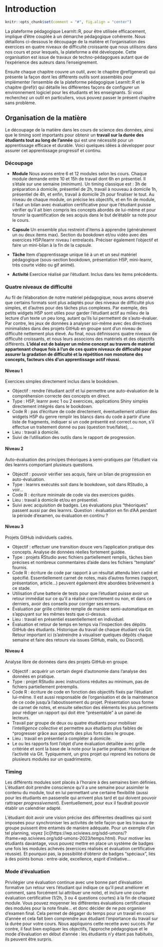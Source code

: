 # Introduction {#intro}

```r
knitr::opts_chunk$set(comment = "#", fig.align = "center")
```

La plateforme pédagogique LearnIt::R, pour être utilisée efficacement, implique d'être couplée à un démarche pédagogique cohérente. Nous détaillons ci-dessous le découpage de la matière et l'organisation des exercices en quatre niveaux de difficulté croissante que nous utilisons dans nos cours et pour lesquels, la plateforme a été développée. Cette organisation est issue de travaux de techno-pédagogues autant que de l'expérience des auteurs dans l'enseignement.

Ensuite chaque chapitre couvre un outil, avec le chapitre \@ref(general) qui présente la façon dont les différents outils sont assemblés pour implémenter l'ensemble de la plateforme pédagogique LearnIt::R et le chapitre \@ref(r) qui détaille les différentes façons de configurer un environnement logiciel pour les étudiants et les enseignants. Si vous recherchez un outil en particuliers, vous pouvez passer le présent chapitre sans problème.

## Organisation de la matière {#organisation}

Le découpage de la matière dans les cours de science des données, ainsi que le timing sont importants pour obtenir un **travail sur la durée des étudiants tout au long de l'année** qui est une nécessité pour un apprentissage efficace et durable. Voici quelques idées à développer pour assurer cet apprentissage progressif et continu.

### Découpage

-   **Module** Nous avons entre 6 et 12 modules selon les cours. Chaque module demande entre 10 et 15h de travail dont 6h en présentiel. Il s'étale sur une semaine (minimum). Un timing classique est : 3h de préparation à domicile, présentiel de 2h, travail à nouveau à domicile 1h, présentiel de 4h, et enfin, travail à domicile 2h pour finaliser le tout. Au niveau de chaque module, on précise les objectifs, et en fin de module, il faut un bilan avec évaluation certificative pour que l'étudiant puisse vérifier qu'il ait bien compris les concepts abordés de lui-même et pour forunir la quantification de ses acquis dans le but de'établir sa note pour le cours.

-   **Capsule** Un ensemble plus restreint d'items à apprendre (généralement un ou deux items max). Section du bookdown et/ou vidéo avec des exercices H5P/learnr niveau I entrelacés. Préciser également l'objectif et faire un mini-bilan à la fin de la capsule.

-   **Tâche** Item d'apprentissage unique lié à un et un seul matériel pédagogique (sous-section bookdown, présentation H5P, mini-learnr, très courte vidéo ou gif animé).

-   **Activité** Exercice réalisé par l'étudiant. Inclus dans les items précédents.

### Quatre niveaux de difficulté

Au fil de l'élaboration de notre matériel pédagogique, nous avons observé que certains formats sont plus adaptés pour des niveaux de difficulté plus simples, et d'autres pour des tâches plus complexes. Par exemple, des petits widgets H5P sont utiles pour garder l'étudiant actif au milieu de la lecture d'un texte un peu long, autant qu'ils lui permettent de s'auto-évaluer. Par contre, les jeux de données à analyser soi-même avec des directives minimalistes dans des projets GitHub en groupe sont d'un niveau de difficulté nettement plus élevé. Au final, nous définissons quatre niveaux de difficulté croissants, et nous leurs associons des matériels et des objectifs différents. **L'idéal est de balayer un même concept au travers de matériel appartenant chaque fois à l'un de ces quatre niveaux de difficulté pour assurer la gradation de difficulté et la répétition non monotone des concepts, facteurs clés d'un apprentissage actif réussi.**

#### Niveau 1

Exercices simples directement inclus dans le bookdown.

-   Objectif : rendre l'étudiant actif et lui permettre une auto-évaluation de la compréhension correcte des concepts en direct.
-   Type : H5P, learnr avec 1 ou 2 exercices, applications Shiny simples directement intégrés dans le bookdown.
-   Code R : pas d'écriture de code directement, éventuellement utiliser des widgets H5P du genre remplir les blancs dans du code à partir d'une liste de fragments, indiquer si un code présenté est correct ou non, s'il effectue un traitement donné ou pas (question true/false), ...
-   Lieu : travail à domicile.
-   Suivi de l'utilisation des outils dans le rapport de progression.

#### Niveau 2

Auto-évaluation des principes théoriques à semi-pratiques par l'étudiant via des learnrs comportant plusieurs questions.

-   Objectif : pouvoir vérifier ses acquis, faire un bilan de progression en auto-évaluation.
-   Type : learnrs exécutés soit dans le bookdown, soit dans RStudio, à voir...
-   Code R : écriture minimale de code via des exercices guidés.
-   Lieu : travail à domicile et/ou en présentiel.
-   Suivi avec acquisition de badges. Les évaluations plus "théoriques" passent aussi par des learnrs. Question : évaluation en fin d'AA pendant la période d'examen, ou évaluation en continu ?

#### Niveau 3

Projets GitHub individuels cadrés.

-   Objectif : effectuer une transition douce vers l'application pratique des concepts. Analyse de données réelles fortement guidée.
-   Type : projets RStudio avec fichiers partiellement remplis, tâches bien précises et nombreux commentaires d'aide dans les fichiers "template" fournis.
-   Code R : écriture de code par rapport à un résultat attendu bien cadré et spécifié. Essentiellement carnet de notes, mais d'autres formes (rapport, présentation, article…) peuvent également être abordées brièvement à ce stade.
-   Utilisation d'une batterie de tests pour que l'étudiant puisse avoir un retour immédiat sur ce qu'il a réalisé correctement ou non, et dans ce derniers, avoir des conseils pour corriger ses erreurs.
-   Évaluation par grille critériée remplie de manière semi-automatique en s'appuyant sur les mêmes tests que ci-dessus.
-   Lieu : travail en présentiel essentiellement en individuel.
-   Évaluation et retour de temps en temps via l'inspection des dépôts GitHub des étudiants. Historique du travail de chaque étudiant via Git. Retour important ici (s'astreindre à visualiser quelques dépôts chaque semaine et faire des retours via issues GitHub, mails, ou Discord).

#### Niveau 4

Analyse libre de données dans des projets GitHub en groupe.

-   Objectif : acquérir un certain degré d'autonomie dans l'analyse des données en pratique.
-   Type : projet RStudio avec instructions réduites au minimum, pas de fichiers partiellement préremplis.
-   Code R : écriture de code en fonction des objectifs fixés par l'étudiant lui-même. Il est aussi responsable de l'organisation et de la maintenance de ce code jusqu'à l'aboutissement du projet. Présentation sous forme de carnet de notes, et ensuite sélection des éléments les plus pertinents pour rédiger un rapport qui doit être "présentable" à un panel de lecteurs.
-   Travail par groupe de deux ou quatre étudiants pour mobiliser l'*intelligence collective* et permettre aux étudiants plus faibles de \^progresser grâce aux apports des plus forts dans le groupe.
-   Lieu : travail en présentiel à compléter à domicile.
-   Le ou les rapports font l'objet d'une évaluation détaillée avec grille critériée et sont la base de la note pour la partie pratique. Historique de l'activité via Git. Typiquement, un gros projet qui reprend les notions de plusieurs modules sur un quadrimestre.

### Timing

Les différents modules sont placés à l'horaire à des semaines bien définies. L'étudiant doit prendre conscience qu'il a une semaine pour assimiler le contenu du module, tout en lui permettant une certaine flexibilité (aussi pour les étudiants en passerelle qui arrivent plus tard et qui doivent pouvoir rattraper *progressivement*). Éventuellement, pour eux il faudrait pouvoir établir un calendrier adapté.

L'étudiant doit avoir une vision précise des différentes deadlines qui sont imposées pour synchroniser les activités de telle façon que les travaux de groupe puissent être entamés de manière adéquate. Pour un exemple d'un tel planning, voyez [ici]https://wp.sciviews.org/sdd-umons/?iframe=wp.sciviews.org/sdd-umons-2023/temps.html). Pour motiver les étudiants davantage, vous pouvez mettre en place un système de badges une fois les modules achevés (exercices réalisés et évaluation certificative réussie). Et pourquoi pas, la possibilité d'obtenir de badges "spéciaux", liés à des points bonus : entre-aide, excellence, esprit d'initiative...

### Mode d'évaluation

Privilégier une évaluation continue avec une bonne part d'évaluation formative (un retour vers l'étudiant qui indique ce qu'il peut améliorer et comment, sans forcément lui attribuer une note), et inclure une courte évaluation certificative (1/2h, 3 ou 4 questions courtes) à la fin de chaquez module. Vous pouvez moyenner les différentes évaluations certificatives des modules pour la note finale... et donc décider de ne *pas* organiser d'examen final. Cela permet de dégager du temps pour un travail en cours d'année et cela fait bien comprendre aux étudiant l'importance du travail sur la durée pour votre cours. Nous appliquons cette recette avec succès. Par contre, il faut bien expliquer les objectifs, l'approche pédagogique et le mode d'évaluation en début d'année : les étudiants n'y étant pas habitués, ils peuvent être surpris.
